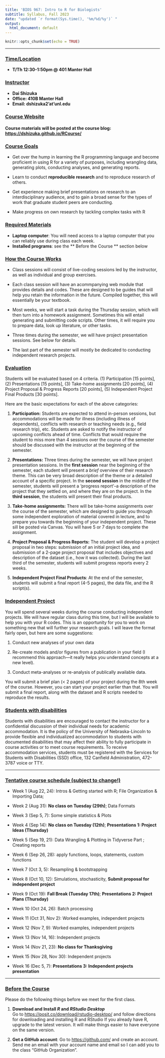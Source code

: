 ```yaml
---
title: 'BIOS 967: Intro to R for Biologists'
subtitle: Syllabus, Fall 2023
date: "updated `r format(Sys.time(), '%m/%d/%y')` "
output:
  html_document: default
---
```

```r
knitr::opts_chunk$set(echo = TRUE)
```

***
### <u>Time/Location</u>  
* **T/Th 12:30-1:50pm @ 401 Manter Hall **  
  
### <u>Instructor</u>  
* **Dai Shizuka**
* **Office: 410B Manter Hall**
* **Email: dshizuka2'at'unl.edu** 

### <u>Course Website</u>  
#### Course materials will be posted at the course blog: [https://dshizuka.github.io/RCourse/](https://dshizuka.github.io/RCourse/)####  
  
### <u>Course Goals</u>  
* Get over the hump in learning the R programming language and become proficient in using R for a variety of purposes, including wrangling data, generating plots, conducting analyses, and generating reports.

* Learn to conduct **reproducible research** and to reproduce research of others.

* Get experience making brief presentations on research to an interdisciplinary audience, and to gain a broad sense for the types of work that graduate student peers are conducting.

* Make progress on own research by tackling complex tasks with R


### <u>Required Materials</u>
* **Laptop computer**: You will need access to a laptop computer that you can reliably use during class each week.
* **Installed programs**: see the ** Before the Course ** section below  

### <u>How the Course Works</u>

* Class sessions will consist of live-coding sessions led by the instructor, as well as individual and group exercises.

* Each class session will have an acommpanying web module that provides details and codes. These are designed to be guides that will help you retain the information in the future. Compiled together, this will essentially be your textbook.

* Most weeks, we will start a task during the Thursday session, which will then turn into a homework assignment. Sometimes this will entail generating and submitting code scripts. Other times, it will require you to prepare data, look up literature, or other tasks.

* Three times during the semester, we will have project presentation sessions. See below for details.

* The last part of the semester will mostly be dedicated to conducting independent research projects.

### <u>Evaluation</u>  
Students will be evaluated based on 4 criteria. (1) Participation [15 points], (2) Presentations [15 points], (3) Take-home assignments [20 points], (4) Project Proposal & Progress Reports [20 points], (5) Independent Project Final Products [30 points].

Here are the basic expectations for each of the above categories:

(1) **Participation:** Students are expected to attend in-person sessions, but accommodations will be made for illness (including illness of dependents), conflicts with research or teaching needs (e.g., field research trip), etc. Students are asked to notify the instructor of upcoming conflicts ahead of time. Conflicts that would require the student to miss more than 4 sessions over the course of the semester should be discussed with the instructor at the beginning of the semester.

(2) **Presentations:** Three times during the semester, we will have project presentation sessions. In the **first session** near the beginning of the semester, each student will present a *brief* overview of their research theme. This can be very broad description of the theme or a detailed account of a specific project. In the **second session** in the middle of the semester, students will present a 'progress report'--a description of the project that they settled on, and where they are on the project. In the **third session**, the students will present their final products.

(3) **Take-home assignments:** There will be take-home assignments over the course of the semester, which are designed to guide you through some independent exploration of material covered in lecture, and to prepare you towards the beginning of your independent project. These sill be posted via Canvas. You will have 5 or 7 days to complete the assignment. 

(4) **Project Proposal & Progress Reports:** The student will develop a project proposal in two steps: submission of an initial project idea, and submission of a 2-page project proposal that includes objectives and description of the dataset (i.e., how it was collected). During the last third of the semester, students will submit progress reports every 2 weeks. 

(5) **Independent Project Final Products**: At the end of the semester, students will submit a final report (4-5 pages), the data file, and the R script(s). 

### <u>Independent Project</u>
You will spend several weeks during the course conducting independent projects. We will have regular class during this time, but I will be available to help you with your R codes. This is an opportunity for you to work on something new that will further your research goals. I will leave the format fairly open, but here are some suggestions:

(1)	Conduct new analyses of your own data

(2)	Re-create models and/or figures from a publication in your field (I recommend this approach—it really helps you understand concepts at a new level).

(3)	Conduct meta-analyses or re-analysis of publically available data. 

You will submit a brief plan (< 2 pages) of your project during the 8th week of the course. However, you can start your project earlier than that. You will submit a final report, along with the dataset and R scripts needed to reproduce the results.

### <u>Students with disabilities</u> 
Students with disabilities are encouraged to contact the instructor for a confidential discussion of their individual needs for academic accommodation. It is the policy of the University of Nebraska-Lincoln to provide flexible and individualized accommodation to students with documented disabilities that may affect their ability to fully participate in course activities or to meet course requirements. To receive accommodation services, students must be registered with the Services for Students with Disabilities (SSD) office, 132 Canfield Administration, 472-3787 voice or TTY.

***

\pagebreak

### <u>Tentative course schedule (subject to change!)</u>

* Week 1 (Aug 22, 24): Intros & Getting started with R; File Organization & Importing Data;

* Week 2 (Aug 31): **No class on Tuesday (29th)**; Data Formats

* Week 3 (Sep 5, 7): Some simple statistics & Plots

* Week 4 (Sep 14): **No class on Tuesday (12th)**; **Presentations 1: Project Ideas (Thursday)**

* Week 5 (Sep 19, 21): Data Wrangling & Plotting in Tidyverse Part ; Creating reports 

* Week 6 (Sep 26, 28): apply functions, loops, statements, custom functions

* Week 7 (Oct 3, 5):  Resampling & bootstrapping

* Week 8 (Oct 10, 12): Simulations, stochasticity, **Submit proposal for independent project**

* Week 9 (Oct 19): **Fall Break (Tuesday 17th)**; **Presentations 2: Project Plans (Thursday)**

* Week 10 (Oct 24, 26): Batch processing

* Week 11 (Oct 31, Nov 2): Worked examples, independent projects

* Week 12 (Nov 7, 9): Worked examples, independent projects

* Week 13 (Nov 14, 16): Independent projects

* Week 14 (Nov 21, 23): **No class for Thanksgiving**

* Week 15 (Nov 28, Nov 30): Independent projects

* Week 16 (Dec 5, 7): **Presentations 3: Independent projects presentation**

***
### <u>Before the Course</u>  
Please do the following things before we meet for the first class.   

1. **Download and Install *R* and *RStudio Desktop* **  
Go to [https://posit.co/download/rstudio-desktop/](https://posit.co/download/rstudio-desktop/) and follow directions for downloading and installing R and RStudio If you already have R, upgrade to the latest version. It will make things easier to have everyone on the same version.

2. **Get a GitHub account**:
Go to [https://github.com/](https://github.com/) and create an account. Send me an email with your account name and email so I can add you to the class "GitHub Organization".

